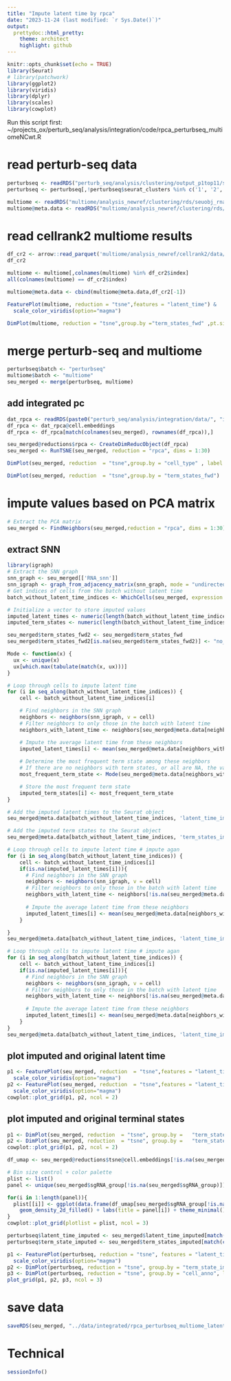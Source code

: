 ```yaml
---
title: "Impute latent time by rpca"
date: "2023-11-24 (last modified: `r Sys.Date()`)"
output:
  prettydoc::html_pretty:
    theme: architect
    highlight: github
---
```


```r
knitr::opts_chunk$set(echo = TRUE)
library(Seurat)
# library(patchwork)
library(ggplot2)
library(viridis)
library(dplyr)
library(scales)
library(cowplot)
```

Run this script first: ~/projects_ox/perturb_seq/analysis/integration/code/rpca_perturbseq_multiomeNCwt.R

# read perturb-seq data

```r
perturbseq <- readRDS("perturb_seq/analysis/clustering/output_p1top11/seu_NC_clustered.rds")
perturbseq <- perturbseq[,!perturbseq$seurat_clusters %in% c('1', '2', '3', '8', '11', '16','17')]
```

```r
multiome <- readRDS("multiome/analysis_newref/clustering/rds/seuobj_rna/seu_RNAsoupx_NC.rds")
multiome@meta.data <- readRDS("multiome/analysis_newref/clustering/rds/metadata/seu_RNAsoupx_NC_metadata.rds")
```

# read cellrank2 multiome results

```r
df_cr2 <- arrow::read_parquet('multiome/analysis_newref/cellrank2/data/multiomeNCwt_metadata_latenttime.parquet')
df_cr2
```

```r
multiome <- multiome[,colnames(multiome) %in% df_cr2$index]
all(colnames(multiome) == df_cr2$index)
```

```r
multiome@meta.data <- cbind(multiome@meta.data,df_cr2[-1])
```

```r
FeaturePlot(multiome, reduction = "tsne",features = "latent_time") & 
  scale_color_viridis(option="magma")
```

```r
DimPlot(multiome, reduction = "tsne",group.by ="term_states_fwd" ,pt.size=0.1, na.value="grey90") 
```

# merge perturb-seq and multiome

```r
perturbseq$batch <- "perturbseq"
multiome$batch <- "multiome"
seu_merged <- merge(perturbseq, multiome)
```

## add integrated pc

```r
dat_rpca <- readRDS(paste0("perturb_seq/analysis/integration/data/", "integrated/multiome_NCwt_perturbseq123_rpca_pca.rds"))
df_rpca <- dat_rpca@cell.embeddings
df_rpca <- df_rpca[match(colnames(seu_merged), rownames(df_rpca)),]
```

```r
seu_merged@reductions$rpca <- CreateDimReducObject(df_rpca)
seu_merged <- RunTSNE(seu_merged, reduction = "rpca", dims = 1:30)
```

```r
DimPlot(seu_merged, reduction  = "tsne",group.by = "cell_type" , label = T, repel = T)
```

```r
DimPlot(seu_merged, reduction  = "tsne",group.by = "term_states_fwd")
```

# impute values based on PCA matrix

```r
# Extract the PCA matrix
seu_merged <- FindNeighbors(seu_merged,reduction = "rpca", dims = 1:30)  # You can adjust the dims
```

## extract SNN

```r
library(igraph)
# Extract the SNN graph
snn_graph <- seu_merged[['RNA_snn']]
snn_igraph <- graph_from_adjacency_matrix(snn_graph, mode = "undirected", weighted = TRUE)
# Get indices of cells from the batch without latent time
batch_without_latent_time_indices <- WhichCells(seu_merged, expression = batch == 'perturbseq')

# Initialize a vector to store imputed values
imputed_latent_times <- numeric(length(batch_without_latent_time_indices))
imputed_term_states <- numeric(length(batch_without_latent_time_indices))

seu_merged$term_states_fwd2 <- seu_merged$term_states_fwd
seu_merged$term_states_fwd2[is.na(seu_merged$term_states_fwd2)] <- "no_term"

Mode <- function(x) {
  ux <- unique(x)
  ux[which.max(tabulate(match(x, ux)))]
}

# Loop through cells to impute latent time
for (i in seq_along(batch_without_latent_time_indices)) {
    cell <- batch_without_latent_time_indices[i]

    # Find neighbors in the SNN graph
    neighbors <- neighbors(snn_igraph, v = cell)
    # Filter neighbors to only those in the batch with latent time
    neighbors_with_latent_time <- neighbors[seu_merged@meta.data[neighbors, "batch"] == 'multiome']

    # Impute the average latent time from these neighbors
    imputed_latent_times[i] <- mean(seu_merged@meta.data[neighbors_with_latent_time, 'latent_time'], na.rm = TRUE)
    
    # Determine the most frequent term state among these neighbors
    # If there are no neighbors with term states, or all are NA, the value will be NA
    most_frequent_term_state <- Mode(seu_merged@meta.data[neighbors_with_latent_time, 'term_states_fwd'])

    # Store the most frequent term state
    imputed_term_states[i] <- most_frequent_term_state
}

# Add the imputed latent times to the Seurat object
seu_merged@meta.data[batch_without_latent_time_indices, 'latent_time_imputed'] <- imputed_latent_times

# Add the imputed term states to the Seurat object
seu_merged@meta.data[batch_without_latent_time_indices, 'term_states_imputed'] <- imputed_term_states

# Loop through cells to impute latent time # impute agan
for (i in seq_along(batch_without_latent_time_indices)) {
    cell <- batch_without_latent_time_indices[i]
    if(is.na(imputed_latent_times[i])){
      # Find neighbors in the SNN graph
      neighbors <- neighbors(snn_igraph, v = cell)
      # Filter neighbors to only those in the batch with latent time
      neighbors_with_latent_time <- neighbors[!is.na(seu_merged@meta.data[neighbors, "latent_time_imputed"])]
      
      # Impute the average latent time from these neighbors
      imputed_latent_times[i] <- mean(seu_merged@meta.data[neighbors_with_latent_time, 'latent_time_imputed'], na.rm = TRUE)
    }

}
seu_merged@meta.data[batch_without_latent_time_indices, 'latent_time_imputed'] <- imputed_latent_times

# Loop through cells to impute latent time # impute agan
for (i in seq_along(batch_without_latent_time_indices)) {
    cell <- batch_without_latent_time_indices[i]
    if(is.na(imputed_latent_times[i])){
      # Find neighbors in the SNN graph
      neighbors <- neighbors(snn_igraph, v = cell)
      # Filter neighbors to only those in the batch with latent time
      neighbors_with_latent_time <- neighbors[!is.na(seu_merged@meta.data[neighbors, "latent_time_imputed"])]
      
      # Impute the average latent time from these neighbors
      imputed_latent_times[i] <- mean(seu_merged@meta.data[neighbors_with_latent_time, 'latent_time_imputed'], na.rm = TRUE)
    }
}
seu_merged@meta.data[batch_without_latent_time_indices, 'latent_time_imputed'] <- imputed_latent_times
```

## plot imputed and original latent time

```r
p1 <- FeaturePlot(seu_merged, reduction  = "tsne",features = "latent_time_imputed") & 
  scale_color_viridis(option="magma")
p2 <- FeaturePlot(seu_merged, reduction  = "tsne",features = "latent_time") & 
  scale_color_viridis(option="magma")
cowplot::plot_grid(p1, p2, ncol = 2)
```

## plot imputed and original terminal states


```r
p1 <- DimPlot(seu_merged, reduction  = "tsne", group.by =   "term_states_imputed") 
p2 <- DimPlot(seu_merged, reduction  = "tsne", group.by =   "term_states_fwd")
cowplot::plot_grid(p1, p2, ncol = 2)
```

```r
df_umap <- seu_merged@reductions$tsne@cell.embeddings[!is.na(seu_merged$sgRNA_group),]
```



```r
# Bin size control + color palette
plist <- list()
panel <- unique(seu_merged$sgRNA_group[!is.na(seu_merged$sgRNA_group)])

for(i in 1:length(panel)){
  plist[[i]] <- ggplot(data.frame(df_umap[seu_merged$sgRNA_group[!is.na(seu_merged$sgRNA_group)] == panel[i],]), aes(x=tSNE_1, y=tSNE_2) )+ #geom_point() +
    geom_density_2d_filled() + labs(title = panel[i]) + theme_minimal()
} 
cowplot::plot_grid(plotlist = plist, ncol = 3)

```

```r
perturbseq$latent_time_imputed <- seu_merged$latent_time_imputed[match(colnames(perturbseq), colnames(seu_merged))]
perturbseq$term_state_imputed <- seu_merged$term_states_imputed[match(colnames(perturbseq), colnames(seu_merged))]
```



```r
p1 <- FeaturePlot(perturbseq, reduction = "tsne", features = "latent_time_imputed")& 
  scale_color_viridis(option="magma")
p2 <- DimPlot(perturbseq, reduction = "tsne", group.by = "term_state_imputed", pt.size = 0.2)
p3 <- DimPlot(perturbseq, reduction = "tsne", group.by = "cell_anno", label = T, repel = T) + NoLegend()
plot_grid(p1, p2, p3, ncol = 3)
```

# save data

```r
saveRDS(seu_merged, "../data/integrated/rpca_perturbseq_multiome_latentTime.rds")
```

# Technical

```r
sessionInfo()
```

